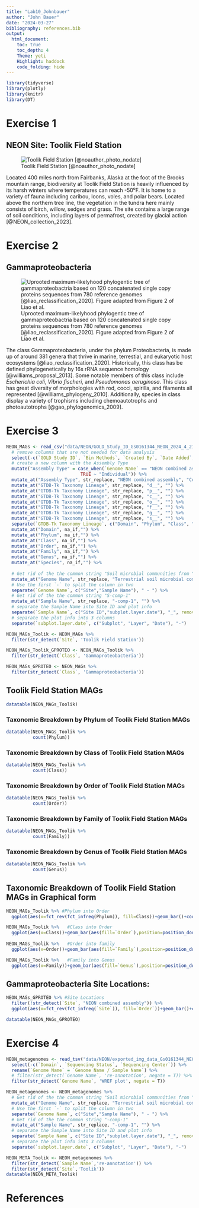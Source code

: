 ```yaml
---
title: "Lab10_Johnbauer"
author: "John Bauer"
date: "2024-03-27"
bibliography: references.bib
output: 
  html_document:
    toc: true
    toc_depth: 4
    Theme: yeti
    Highlight: haddock
    code_folding: hide
---
```


```r
library(tidyverse)
library(plotly)
library(knitr)
library(DT)

```
# Exercise 1

## NEON Site: Toolik Field Station

![Toolik Field Station [@noauthor_photo_nodate]](Toolik_Field_Station.png)

Located 400 miles north from Fairbanks, Alaska at the foot of the Brooks mountain range, biodiversity at Toolik Field Station is heavily influenced by its harsh winters where temperatures can reach -50⁰F. It is home to a variety of fauna including caribou, loons, voles, and polar bears. Located above the northern tree line, the vegetation in the tundra here mainly consists of birch, willow, sedges and grass. The site contains a large range of soil conditions, including layers of permafrost, created by glacial action [@NEON_collection_2023].   

# Exercise 2

## Gammaproteobacteria

![Uprooted maximum-likelyhood phylogentic tree of gammaproteobactria based on 120 concatenated single copy proteins sequences from 780 reference genomes [@liao_reclassification_2020]. Figure adapted from Figure 2 of Liao et al.](liaoFig2.png)

The class Gammaproteobacteria, under the phylum Proteobacteria, is made up of around 381 genera that thrive in marine, terrestial, and eukaryotic host ecosystems [@liao_reclassification_2020]. Historically, this class has be defined phylogenetically by 16s rRNA sequence homology [@williams_proposal_2013]. Some notable members of this class include *Escherichia coli*, *Vibrio fischeri*, and *Pseudomonas aeruginosa*. This class has great diversity of morphologies with rod, cocci, spirilla, and filaments all represented [@williams_phylogeny_2010]. Additionally, species in class display a variety of trophisms including chemoautotrophs and photoautotrophs [@gao_phylogenomics_2009].

# Exercise 3

```r
NEON_MAGs <- read_csv("data/NEON/GOLD_Study_ID_Gs0161344_NEON_2024_4_21.csv") %>% 
  # remove columns that are not needed for data analysis
  select(-c(`GOLD Study ID`, `Bin Methods`, `Created By`, `Date Added`, `Bin Lineage`)) %>% 
  # create a new column with the Assembly Type
  mutate("Assembly Type" = case_when(`Genome Name` == "NEON combined assembly" ~ `Genome Name`,
                            TRUE ~ "Individual")) %>% 
  mutate_at("Assembly Type", str_replace, "NEON combined assembly", "Combined") %>% 
  mutate_at("GTDB-Tk Taxonomy Lineage", str_replace, "d__", "") %>%  
  mutate_at("GTDB-Tk Taxonomy Lineage", str_replace, "p__", "") %>% 
  mutate_at("GTDB-Tk Taxonomy Lineage", str_replace, "c__", "") %>% 
  mutate_at("GTDB-Tk Taxonomy Lineage", str_replace, "o__", "") %>% 
  mutate_at("GTDB-Tk Taxonomy Lineage", str_replace, "f__", "") %>% 
  mutate_at("GTDB-Tk Taxonomy Lineage", str_replace, "g__", "") %>% 
  mutate_at("GTDB-Tk Taxonomy Lineage", str_replace, "s__", "") %>%
  separate(`GTDB-Tk Taxonomy Lineage`, c("Domain", "Phylum", "Class", "Order", "Family", "Genus", "Species"), ";", remove = FALSE) %>% 
  mutate_at("Domain", na_if,"") %>% 
  mutate_at("Phylum", na_if,"") %>% 
  mutate_at("Class", na_if,"") %>% 
  mutate_at("Order", na_if,"") %>% 
  mutate_at("Family", na_if,"") %>% 
  mutate_at("Genus", na_if,"") %>% 
  mutate_at("Species", na_if,"") %>% 
  
  # Get rid of the the common string "Soil microbial communities from "
  mutate_at("Genome Name", str_replace, "Terrestrial soil microbial communities from ", "") %>% 
  # Use the first `-` to split the column in two
  separate(`Genome Name`, c("Site","Sample Name"), " - ") %>% 
  # Get rid of the the common string "S-comp-1"
  mutate_at("Sample Name", str_replace, "-comp-1", "") %>%
  # separate the Sample Name into Site ID and plot info
  separate(`Sample Name`, c("Site ID","subplot.layer.date"), "_", remove = FALSE,) %>% 
  # separate the plot info into 3 columns
  separate(`subplot.layer.date`, c("Subplot", "Layer", "Date"), "-")

NEON_MAGs_Toolik <- NEON_MAGs %>%
  filter(str_detect(`Site`, 'Toolik Field Station'))

NEON_MAGs_Toolik_GPROTEO <- NEON_MAGs_Toolik %>%
  filter(str_detect(`Class`, 'Gammaproteobacteria'))

NEON_MAGs_GPROTEO <- NEON_MAGs %>%
  filter(str_detect(`Class`, 'Gammaproteobacteria'))

```
## Toolik Field Station MAGs
```r
datatable(NEON_MAGs_Toolik)
```

### Taxonomic Breakdown by Phylum of Toolik Field Station MAGs
```r
datatable(NEON_MAGs_Toolik %>%
          count(Phylum))
```

### Taxonomic Breakdown by Class of Toolik Field Station MAGs
```r
datatable(NEON_MAGs_Toolik %>%
          count(Class))
```

### Taxonomic Breakdown by Order of Toolik Field Station MAGs
```r
datatable(NEON_MAGs_Toolik %>%
          count(Order))
```

### Taxonomic Breakdown by Family of Toolik Field Station MAGs
```r
datatable(NEON_MAGs_Toolik %>%
          count(Family))
```

### Taxonomic Breakdown by Genus of Toolik Field Station MAGs
```r
datatable(NEON_MAGs_Toolik %>%
          count(Genus))
```

## Taxonomic Breakdown of Toolik Field Station MAGs in Graphical form
```r
NEON_MAGs_Toolik %>% #Phylum into Order
  ggplot(aes(x=fct_rev(fct_infreq(Phylum)), fill=Class))+geom_bar()+coord_flip()+labs(title="Taxonomic Breakdown by Phylum of Toolik Field Station MAGs", x="Phylum", y="n", fill="Class")+theme_classic()

NEON_MAGs_Toolik %>%   #Class into Order
  ggplot(aes(x=Class))+geom_bar(aes(fill=`Order`),position=position_dodge2(width=0.9, preserve="single"))+coord_flip()+facet_wrap(vars(`Phylum`), scales="free_y", ncol=2)+labs(title="Taxonomic Breakdown by Class of Toolik Field Station MAGs", x="Class", y="n", fill="Order")+theme_classic()
  
NEON_MAGs_Toolik %>%   #Order into family
  ggplot(aes(x=Order))+geom_bar(aes(fill=`Family`),position=position_dodge2(width=0.9, preserve="single"))+coord_flip()+facet_wrap(vars(`Class`), scales="free_y", ncol=2)+labs(title="Taxonomic Breakdown by Order of Toolik Field Station MAGs", x="Order", y="n", fill="Family")+theme_classic()

NEON_MAGs_Toolik %>%   #Family into Genus
  ggplot(aes(x=Family))+geom_bar(aes(fill=`Genus`),position=position_dodge2(width=0.9, preserve="single"))+coord_flip()+facet_wrap(vars(`Class`), scales="free_y", ncol=2)+labs(title="Taxonomic Breakdown by Family of Toolik Field Station MAGs", x="Family", y="n", fill="Genus")+theme_classic()

```

## Gammaproteobacteria Site Locations:

```r
NEON_MAGs_GPROTEO %>% #Site Locations
  filter(!str_detect(`Site`, "NEON combined assembly")) %>%
  ggplot(aes(x=fct_rev(fct_infreq(`Site`)), fill=`Order`))+geom_bar()+coord_flip()+labs(title="Gammaproteobacteria MAGs Sample Locations", x="Site", y="n", fill="Order")+theme_classic()

datatable(NEON_MAGs_GPROTEO)

```

# Exercise 4
```r
NEON_metagenomes <- read_tsv("data/NEON/exported_img_data_Gs0161344_NEON.tsv") %>% 
  select(-c(`Domain`, `Sequencing Status`, `Sequencing Center`)) %>% 
  rename(`Genome Name` = `Genome Name / Sample Name`) %>% 
  # filter(str_detect(`Genome Name`, 're-annotation', negate = T)) %>% 
  filter(str_detect(`Genome Name`, 'WREF plot', negate = T)) 

NEON_metagenomes <- NEON_metagenomes %>% 
  # Get rid of the the common string "Soil microbial communities from "
  mutate_at("Genome Name", str_replace, "Terrestrial soil microbial communities from ", "") %>% 
  # Use the first `-` to split the column in two
  separate(`Genome Name`, c("Site","Sample Name"), " - ") %>% 
  # Get rid of the the common string "-comp-1"
  mutate_at("Sample Name", str_replace, "-comp-1", "") %>%
  # separate the Sample Name into Site ID and plot info
  separate(`Sample Name`, c("Site ID","subplot.layer.date"), "_", remove = FALSE,) %>% 
  # separate the plot info into 3 columns
  separate(`subplot.layer.date`, c("Subplot", "Layer", "Date"), "-")

NEON_META_Toolik <- NEON_metagenomes %>%
  filter(str_detect(`Sample Name`,'re-annotation')) %>%
  filter(str_detect(`Site`,'Toolik'))
datatable(NEON_META_Toolik)
```

# References